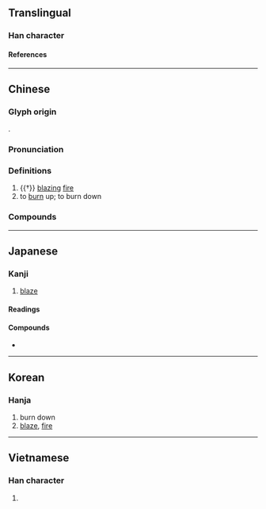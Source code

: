 {{character info}}
==Translingual==

===Han character===
{{Han char|rn=86|rad=火|as=13|sn=17|four=97847|canj=FHGE,FHME|ids=⿰火毀}}

====References====
{{Han ref|kx=0685.090|dkj=19478|dj=1098.020|hdz=32241.040|uh=71EC}}

----

==Chinese==
{{zh-forms|s=毁|t2=毀}}

===Glyph origin===
{{Han etym}}
{{Han compound|火|t1=fire|毀|ls=psc|c1=s|c2=p}}.

===Pronunciation===
{{zh-pron
|m=huǐ
|c=wai2
|mn=húi
|mn-t=huin2
|mc=y
|oc=y
|ma=
|cat=v,n
}}

===Definitions===
{{zh-hanzi}}

# {{†}} [[blazing]] [[fire]]
# to [[burn]] up; to burn down

===Compounds===
{{zh-der|失燬|炸燬|熔燬|燬災|燬犀|損燬|焚燬|燒燬}}

----

==Japanese==

===Kanji===
{{ja-kanji|grade=|rs=火13}}

# [[blaze]]

====Readings====
{{ja-readings
|goon=き<き<くゐ
|kanon=き<き<くゐ
|kun=や-く
}}

====Compounds====
* {{ja-r|焼燬|しょうき}}

----

==Korean==

===Hanja===
{{ko-hanja|훼}}

# burn down
# [[blaze]], [[fire]]

----

==Vietnamese==

===Han character===
{{vi-readings|rs=火13|reading=hủy}}

# {{rfdef|vi|sort=火13}}